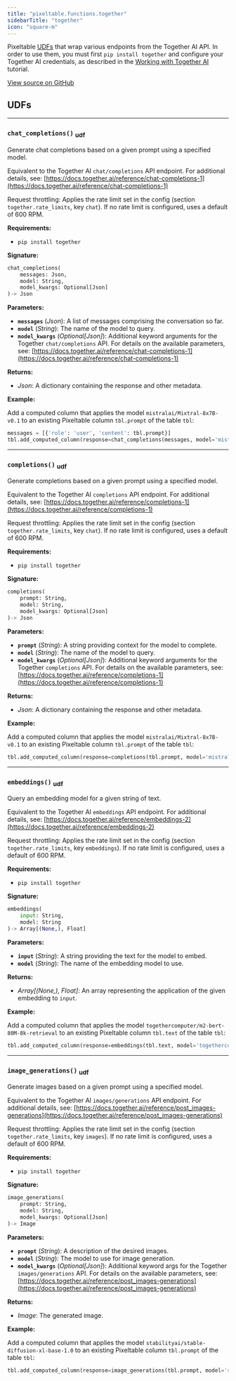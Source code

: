 ```yaml
---
title: "pixeltable.functions.together"
sidebarTitle: "together"
icon: "square-m"
---
```


Pixeltable [UDFs](https://pixeltable.readme.io/docs/user-defined-functions-udfs) that wrap various endpoints from the Together AI API. In order to use them, you must first `pip install together` and configure your Together AI credentials, as described in the [Working with Together AI](https://pixeltable.readme.io/docs/together-ai) tutorial.


<a href="https://github.com/pixeltable/pixeltable/blob/main/pixeltable/functions/together.py#L0" target="_blank">View source on GitHub</a>

## UDFs


---

### `chat_completions()` <sub>udf</sub>

Generate chat completions based on a given prompt using a specified model.


Equivalent to the Together AI `chat/completions` API endpoint. For additional details, see: [https://docs.together.ai/reference/chat-completions-1](https://docs.together.ai/reference/chat-completions-1)

Request throttling: Applies the rate limit set in the config (section `together.rate_limits`, key `chat`). If no rate limit is configured, uses a default of 600 RPM.

**Requirements:**

- `pip install together`


**Signature:**

```python
chat_completions(
    messages: Json,
    model: String,
    model_kwargs: Optional[Json]
)-> Json
```

**Parameters:**

- **`messages`** (*Json*): A list of messages comprising the conversation so far.
- **`model`** (*String*): The name of the model to query.
- **`model_kwargs`** (*Optional[Json]*): Additional keyword arguments for the Together `chat/completions` API. For details on the available parameters, see: [https://docs.together.ai/reference/chat-completions-1](https://docs.together.ai/reference/chat-completions-1)

**Returns:**

- *Json*: A dictionary containing the response and other metadata.



**Example:**

Add a computed column that applies the model `mistralai/Mixtral-8x7B-v0.1` to an existing Pixeltable column `tbl.prompt` of the table `tbl`:
```python
messages = [{'role': 'user', 'content': tbl.prompt}]
tbl.add_computed_column(response=chat_completions(messages, model='mistralai/Mixtral-8x7B-v0.1'))
```


---

### `completions()` <sub>udf</sub>

Generate completions based on a given prompt using a specified model.


Equivalent to the Together AI `completions` API endpoint. For additional details, see: [https://docs.together.ai/reference/completions-1](https://docs.together.ai/reference/completions-1)

Request throttling: Applies the rate limit set in the config (section `together.rate_limits`, key `chat`). If no rate limit is configured, uses a default of 600 RPM.

**Requirements:**

- `pip install together`


**Signature:**

```python
completions(
    prompt: String,
    model: String,
    model_kwargs: Optional[Json]
)-> Json
```

**Parameters:**

- **`prompt`** (*String*): A string providing context for the model to complete.
- **`model`** (*String*): The name of the model to query.
- **`model_kwargs`** (*Optional[Json]*): Additional keyword arguments for the Together `completions` API. For details on the available parameters, see: [https://docs.together.ai/reference/completions-1](https://docs.together.ai/reference/completions-1)

**Returns:**

- *Json*: A dictionary containing the response and other metadata.



**Example:**

Add a computed column that applies the model `mistralai/Mixtral-8x7B-v0.1` to an existing Pixeltable column `tbl.prompt` of the table `tbl`:
```python
tbl.add_computed_column(response=completions(tbl.prompt, model='mistralai/Mixtral-8x7B-v0.1'))
```


---

### `embeddings()` <sub>udf</sub>

Query an embedding model for a given string of text.


Equivalent to the Together AI `embeddings` API endpoint. For additional details, see: [https://docs.together.ai/reference/embeddings-2](https://docs.together.ai/reference/embeddings-2)

Request throttling: Applies the rate limit set in the config (section `together.rate_limits`, key `embeddings`). If no rate limit is configured, uses a default of 600 RPM.

**Requirements:**

- `pip install together`


**Signature:**

```python
embeddings(
    input: String,
    model: String
)-> Array[(None,), Float]
```

**Parameters:**

- **`input`** (*String*): A string providing the text for the model to embed.
- **`model`** (*String*): The name of the embedding model to use.

**Returns:**

- *Array[(None,), Float]*: An array representing the application of the given embedding to `input`.



**Example:**

Add a computed column that applies the model `togethercomputer/m2-bert-80M-8k-retrieval` to an existing Pixeltable column `tbl.text` of the table `tbl`:
```python
tbl.add_computed_column(response=embeddings(tbl.text, model='togethercomputer/m2-bert-80M-8k-retrieval'))
```


---

### `image_generations()` <sub>udf</sub>

Generate images based on a given prompt using a specified model.


Equivalent to the Together AI `images/generations` API endpoint. For additional details, see: [https://docs.together.ai/reference/post_images-generations](https://docs.together.ai/reference/post_images-generations)

Request throttling: Applies the rate limit set in the config (section `together.rate_limits`, key `images`). If no rate limit is configured, uses a default of 600 RPM.

**Requirements:**

- `pip install together`


**Signature:**

```python
image_generations(
    prompt: String,
    model: String,
    model_kwargs: Optional[Json]
)-> Image
```

**Parameters:**

- **`prompt`** (*String*): A description of the desired images.
- **`model`** (*String*): The model to use for image generation.
- **`model_kwargs`** (*Optional[Json]*): Additional keyword args for the Together `images/generations` API. For details on the available parameters, see: [https://docs.together.ai/reference/post_images-generations](https://docs.together.ai/reference/post_images-generations)

**Returns:**

- *Image*: The generated image.



**Example:**

Add a computed column that applies the model `stabilityai/stable-diffusion-xl-base-1.0` to an existing Pixeltable column `tbl.prompt` of the table `tbl`:
```python
tbl.add_computed_column(response=image_generations(tbl.prompt, model='stabilityai/stable-diffusion-xl-base-1.0'))
```

